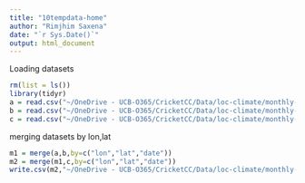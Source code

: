 ```yaml
---
title: "10tempdata-home"
author: "Rimjhim Saxena"
date: "`r Sys.Date()`"
output: html_document
---
```


Loading datasets
```r
rm(list = ls())
library(tidyr)
a = read.csv("~/OneDrive - UCB-O365/CricketCC/Data/loc-climate/monthly-temp.csv",head = TRUE, sep=";")
b = read.csv("~/OneDrive - UCB-O365/CricketCC/Data/loc-climate/monthly-precip.csv",head = TRUE, sep=";")
c = read.csv("~/OneDrive - UCB-O365/CricketCC/Data/loc-climate/monthly-humidity.csv",head = TRUE, sep=";")
```

merging datasets by lon,lat

```r
m1 = merge(a,b,by=c("lon","lat","date"))
m2 = merge(m1,c,by=c("lon","lat","date"))
write.csv(m2,"~/OneDrive - UCB-O365/CricketCC/Data/loc-climate/monthly-all.csv",row.names = F)
```


